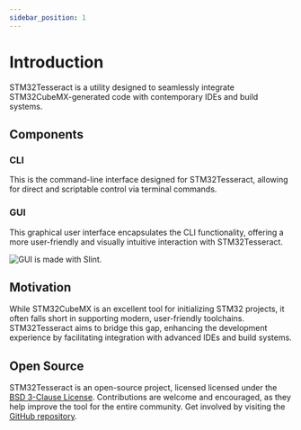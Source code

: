 ```yaml
---
sidebar_position: 1
---
```


# Introduction
STM32Tesseract is a utility designed to seamlessly integrate STM32CubeMX-generated code with contemporary IDEs and build systems.

## Components
### CLI
This is the command-line interface designed for STM32Tesseract, allowing for direct and scriptable control via terminal commands.

<div style={{
    display: "flex",
    gap: "1em",
}}>
    <div>
        <h3>GUI</h3>
        <p>This graphical user interface encapsulates the CLI functionality, offering a more user-friendly and visually intuitive interaction with STM32Tesseract.</p>
    </div>
    <img src="https://cdn.jsdelivr.net/gh/slint-ui/slint/logo/madewithslint/madewithslint-logo-dark/madewithslint-logo-dark.svg" alt="GUI is made with Slint." />
</div>

## Motivation
While STM32CubeMX is an excellent tool for initializing STM32 projects, it often falls short in supporting modern, user-friendly toolchains. STM32Tesseract aims to bridge this gap, enhancing the development experience by facilitating integration with advanced IDEs and build systems.

## Open Source
STM32Tesseract is an open-source project, licensed licensed under the [BSD 3-Clause License](https://github.com/ArcticLampyrid/stm32tesseract/blob/main/LICENSE.md). Contributions are welcome and encouraged, as they help improve the tool for the entire community. Get involved by visiting the [GitHub repository](https://github.com/ArcticLampyrid/stm32tesseract).
